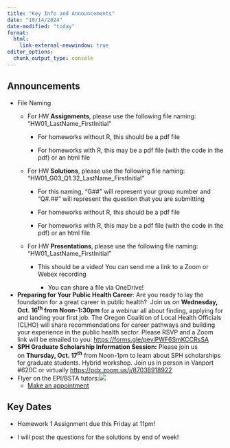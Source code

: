 ```yaml
---
title: "Key Info and Announcements"
date: "10/14/2024"
date-modified: "today"
format: 
  html:
    link-external-newwindow: true
editor_options: 
  chunk_output_type: console
---
```


## Announcements

-   File Naming
    -   For HW **Assignments**, please use the following file naming: "HW01_LastName_FirstInitial"

        -   For homeworks without R, this should be a pdf file

        -   For homeworks with R, this may be a pdf file (with the code in the pdf) or an html file

    -   For HW **Solutions**, please use the following file naming: "HW01_G03_Q1.32_LastName_FirstInitial"

        -   For this naming, "G##" will represent your group number and "Q#.##" will represent the question that you are submitting

        -   For homeworks without R, this should be a pdf file

        -   For homeworks with R, this may be a pdf file (with the code in the pdf) or an html file

    -   For HW **Presentations**, please use the following file naming: "HW01_LastName_FirstInitial"

        -   This should be a video! You can send me a link to a Zoom or Webex recording

            -   You can share a file via OneDrive!
-   **Preparing for Your Public Health Career**: Are you ready to lay the foundation for a great career in public health?  Join us on **Wednesday, Oct. 16^th^ from Noon-1:30pm** for a webinar all about finding, applying for and landing your first job. The Oregon Coalition of Local Health Officials (CLHO) will share recommendations for career pathways and building your experience in the public health sector. Please RSVP and a Zoom link will be emailed to you: <https://forms.gle/peviPWF6SmKCCRsSA>
-   **SPH Graduate Scholarship Information Session:** Please join us on **Thursday, Oct. 17^th^** from Noon-1pm to learn about SPH scholarships for graduate students. Hybrid workshop. Join us in person in Vanport #620C or virtually [https://pdx.zoom.us/j/87038918922](https://urldefense.com/v3/__https:/www.google.com/url?q=https:**Apdx.zoom.us*j*87038918922&sa=D&source=calendar&ust=1728925157307478&usg=AOvVaw3ynNvFpw_kSR1K4_P8K4iy__;Ly8vLw!!Mi0JBg!JIWKQIYJNJPRmjrQBf8low0Kj8GyO7gHgVTVSCq13rqlHhTHzmTr_dAYg1QHKuYOGkhKjvrtLSNXH8E$ "https://urldefense.com/v3/__https:/www.google.com/url?q=https:**Apdx.zoom.us*j*87038918922&sa=D&source=calendar&ust=1728925157307478&usg=AOvVaw3ynNvFpw_kSR1K4_P8K4iy__;Ly8vLw!!Mi0JBg!JIWKQIYJNJPRmjrQBf8low0Kj8GyO7gHgVTVSCq13rqlHhTHzmTr_dAYg1QHKuYOGkhKjvrtLSNXH8E$")
-   Flyer on the EPI/BSTA tutors:[![](/lessons/img_slides/Tutoring-Program-Flyer.png)](https://traccloud.go-redrock.com/ohsu)
    -   [Make an appointment](https://traccloud.go-redrock.com/ohsu)

## Key Dates

-   Homework 1 Assignment due this Friday at 11pm!

-   I will post the questions for the solutions by end of week!
